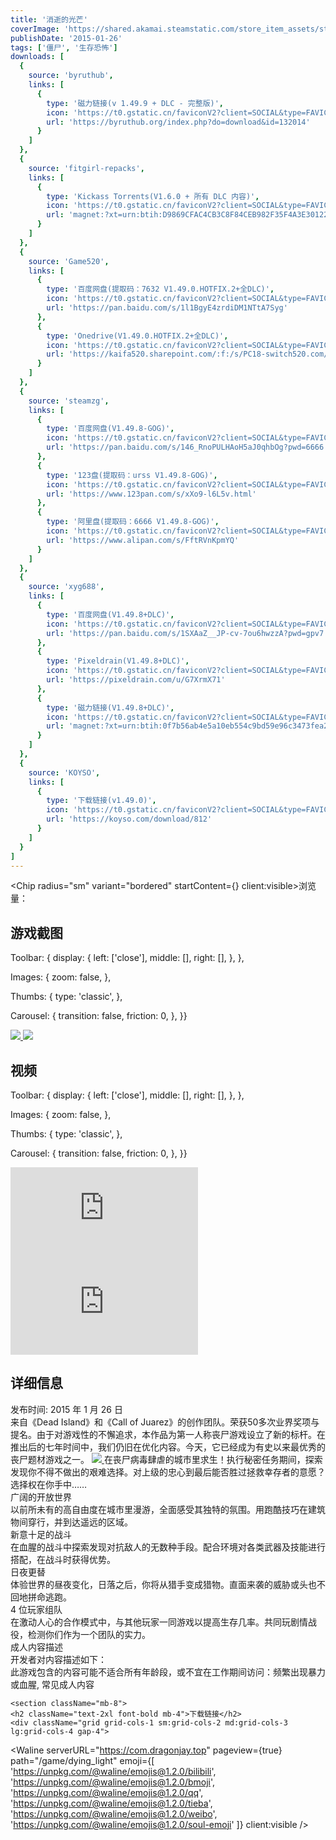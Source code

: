 ```yaml
---
title: '消逝的光芒'
coverImage: 'https://shared.akamai.steamstatic.com/store_item_assets/steam/apps/239140/header.jpg'
publishDate: '2015-01-26'
tags: ['僵尸', '生存恐怖']
downloads: [
  {
    source: 'byruthub',
    links: [
      {
        type: '磁力链接(v 1.49.9 + DLC - 完整版)',
        icon: 'https://t0.gstatic.cn/faviconV2?client=SOCIAL&type=FAVICON&fallback_opts=TYPE,SIZE,URL&url=https://byruthub.org&size=20',
        url: 'https://byruthub.org/index.php?do=download&id=132014'
      }
    ]
  },
  {
    source: 'fitgirl-repacks',
    links: [
      {
        type: 'Kickass Torrents(V1.6.0 + 所有 DLC 内容)',
        icon: 'https://t0.gstatic.cn/faviconV2?client=SOCIAL&type=FAVICON&fallback_opts=TYPE,SIZE,URL&url=https://fitgirl-repacks.site&size=20',
        url: 'magnet:?xt=urn:btih:D9869CFAC4CB3C8F84CEB982F35F4A3E30122DAA&dn=dying+light+ultimate+edition+v1+6+0+all+dlcs+true+multi9+fitgirl+repack+selective+download+8+8+9+5+gb&tr=udp%3A%2F%2F9.rarbg.me%3A2710%2Fannounce&tr=udp%3A%2F%2Fopen.demonii.com%3A1337'
      }
    ]
  },
  {
    source: 'Game520',
    links: [
      {
        type: '百度网盘(提取码：7632 V1.49.0.HOTFIX.2+全DLC)',
        icon: 'https://t0.gstatic.cn/faviconV2?client=SOCIAL&type=FAVICON&fallback_opts=TYPE,SIZE,URL&url=https://pan.baidu.com&size=20',
        url: 'https://pan.baidu.com/s/1l1BgyE4zrdiDM1NTtA7Syg'
      },
      {
        type: 'Onedrive(V1.49.0.HOTFIX.2+全DLC)',
        icon: 'https://t0.gstatic.cn/faviconV2?client=SOCIAL&type=FAVICON&fallback_opts=TYPE,SIZE,URL&url=https://www.gamer520.com&size=20',
        url: 'https://kaifa520.sharepoint.com/:f:/s/PC18-switch520.com/Ei-cnZBwkKdCsJl56gwuVYcB1a0e7o-13uMX9T4cG7N2lg'
      }
    ]
  },
  {
    source: 'steamzg',
    links: [
      {
        type: '百度网盘(V1.49.8-GOG)',
        icon: 'https://t0.gstatic.cn/faviconV2?client=SOCIAL&type=FAVICON&fallback_opts=TYPE,SIZE,URL&url=https://pan.baidu.com&size=20',
        url: 'https://pan.baidu.com/s/146_RnoPULHAoH5aJ0qhbOg?pwd=6666'
      },
      {
        type: '123盘(提取码：urss V1.49.8-GOG)',
        icon: 'https://t0.gstatic.cn/faviconV2?client=SOCIAL&type=FAVICON&fallback_opts=TYPE,SIZE,URL&url=https://www.123pan.com&size=20',
        url: 'https://www.123pan.com/s/xXo9-l6L5v.html'
      },
      {
        type: '阿里盘(提取码：6666 V1.49.8-GOG)',
        icon: 'https://t0.gstatic.cn/faviconV2?client=SOCIAL&type=FAVICON&fallback_opts=TYPE,SIZE,URL&url=https://www.alipan.com&size=20',
        url: 'https://www.alipan.com/s/FftRVnKpmYQ'
      }
    ]
  },
  {
    source: 'xyg688',
    links: [
      {
        type: '百度网盘(V1.49.8+DLC)',
        icon: 'https://t0.gstatic.cn/faviconV2?client=SOCIAL&type=FAVICON&fallback_opts=TYPE,SIZE,URL&url=https://pan.baidu.com&size=20',
        url: 'https://pan.baidu.com/s/1SXAaZ__JP-cv-7ou6hwzzA?pwd=gpv7'
      },
      {
        type: 'Pixeldrain(V1.49.8+DLC)',
        icon: 'https://t0.gstatic.cn/faviconV2?client=SOCIAL&type=FAVICON&fallback_opts=TYPE,SIZE,URL&url=https://pixeldrain.com&size=20',
        url: 'https://pixeldrain.com/u/G7XrmX71'
      },
      {
        type: '磁力链接(V1.49.8+DLC)',
        icon: 'https://t0.gstatic.cn/faviconV2?client=SOCIAL&type=FAVICON&fallback_opts=TYPE,SIZE,URL&url=https://www.alipan.com&size=20',
        url: 'magnet:?xt=urn:btih:0f7b56ab4e5a10eb554c9bd59e96c3473fea28fe&dn=Dying_Light_1.49.8_69352_win_gog&tr=udptracker.openbittorrent.com80announce&tr=httptracker.dler.org6969announce&tr=udpopentracker.i2p.rocks6969announce&tr=udpopen.tracker.cl1337announce&tr=udpopen.demonii.com1337announce&tr=udptracker.openbittorrent.com6969announce&tr=httptracker.openbittorrent.com80announce&tr=udpopen.stealth.si80announce&tr=udpexodus.desync.com6969announce&tr=udptracker.torrent.eu.org451announce&tr=udpexplodie.org6969announce&tr=udptracker1.bt.moack.co.kr80announce&tr=udptracker.tiny-vps.com6969announce&tr=udptracker-udp.gbitt.info80announce&tr=httpstracker.gbitt.info443announce'
      }
    ]
  },
  {
    source: 'KOYSO',
    links: [
      {
        type: '下载链接(v1.49.0)',
        icon: 'https://t0.gstatic.cn/faviconV2?client=SOCIAL&type=FAVICON&fallback_opts=TYPE,SIZE,URL&url=https://koyso.com&size=20',
        url: 'https://koyso.com/download/812'
      }
    ]
  }
]
---
```



<Chip radius="sm" variant="bordered" startContent={<PhEyeDuotone size={18} client:visible />} client:visible>浏览量：<span className="waline-pageview-count" /></Chip>

<section className="mb-8">
    <h2 className="text-2xl font-bold mb-4">游戏截图</h2>      
<Fancybox
client:visible
  options={{
    dragToClose: false,

  Toolbar: {
    display: {
      left: ['close'],
      middle: [],
      right: [],
    },
  },

  Images: {
    zoom: false,
  },

  Thumbs: {
    type: 'classic',
  },

  Carousel: {
    transition: false,
    friction: 0,
  },
  }}
>
<div className="grid grid-cols-1 sm:grid-cols-2 md:grid-cols-3 lg:grid-cols-4 gap-4 mx-auto">
  <a data-fancybox="gallery" href="https://shared.akamai.steamstatic.com/store_item_assets/steam/apps/239140/ss_a3771358b8eb4ea4c8f99c5850711f55b87804de.jpg">
          <Image client:visible className="w-full h-[200px] object-cover rounded-lg" src="https://shared.akamai.steamstatic.com/store_item_assets/steam/apps/239140/ss_a3771358b8eb4ea4c8f99c5850711f55b87804de.jpg" />
        </a>
        <a data-fancybox="gallery" href="https://shared.akamai.steamstatic.com/store_item_assets/steam/apps/239140/ss_1f0dc94f46fa1a953827188188887f6a12911ec2.jpg">
          <Image client:visible className="w-full h-[200px] object-cover rounded-lg" src="https://shared.akamai.steamstatic.com/store_item_assets/steam/apps/239140/ss_1f0dc94f46fa1a953827188188887f6a12911ec2.jpg" />
        </a>
        </div>
</Fancybox>
  </section>

  <section className="mb-8">
    <h2 className="text-2xl font-bold mb-4">视频</h2>
<Fancybox
client:visible
  options={{
    dragToClose: false,

  Toolbar: {
    display: {
      left: ['close'],
      middle: [],
      right: [],
    },
  },

  Images: {
    zoom: false,
  },

  Thumbs: {
    type: 'classic',
  },

  Carousel: {
    transition: false,
    friction: 0,
  },
  }}
>
<div className="grid grid-cols-1 sm:grid-cols-2 md:grid-cols-3 lg:grid-cols-4 gap-4 mx-auto">
  <a data-fancybox="gallery" href="https://video.akamai.steamstatic.com/store_trailers/257022021/movie480_vp9.webm">
          <iframe
          className="w-full h-[200px] rounded-lg"
          src="https://video.akamai.steamstatic.com/store_trailers/257022021/movie480_vp9.webm"
          frameborder="0"
          allow="accelerometer; autoplay; clipboard-write; encrypted-media; gyroscope; picture-in-picture"
          allowfullscreen
        ></iframe>
        </a>
        <a data-fancybox="gallery" href="https://video.akamai.steamstatic.com/store_trailers/256974086/movie480_vp9.webm">
          <iframe
          className="w-full h-[200px] rounded-lg"
          src="https://video.akamai.steamstatic.com/store_trailers/256974086/movie480_vp9.webm"
          frameborder="0"
          allow="accelerometer; autoplay; clipboard-write; encrypted-media; gyroscope; picture-in-picture"
          allowfullscreen
        ></iframe>
        </a>
        </div>
</Fancybox>
  </section>

  <section className="mb-8">
    <h2 className="text-2xl font-bold mb-4">详细信息</h2>
    <div className="flex flex-col space-y-2">
      <div className="flex items-center space-x-2">
        <span className="text-sm text-gray-600">发布时间: 2015 年 1 月 26 日</span>
      </div>
      来自《Dead Island》和《Call of Juarez》的创作团队。荣获50多次业界奖项与提名。由于对游戏性的不懈追求，本作品为第一人称丧尸游戏设立了新的标杆。在推出后的七年时间中，我们仍旧在优化内容。今天，它已经成为有史以来最优秀的丧尸题材游戏之一。
      <a data-fancybox="gallery" href="https://shared.akamai.steamstatic.com/store_item_assets/steam/apps/239140/extras/New_GIF_Steam_V4_ENG.gif">
          <Image client:visible className="w-full h-[200px] object-cover rounded-lg" src="https://shared.akamai.steamstatic.com/store_item_assets/steam/apps/239140/extras/New_GIF_Steam_V4_ENG.gif" />
        </a>
        在丧尸病毒肆虐的城市里求生！执行秘密任务期间，探索发现你不得不做出的艰难选择。对上级的忠心到最后能否胜过拯救幸存者的意愿？选择权在你手中……
       <br/>
        广阔的开放世界 <br/>
        以前所未有的高自由度在城市里漫游，全面感受其独特的氛围。用跑酷技巧在建筑物间穿行，并到达遥远的区域。
        <br/>
        新意十足的战斗<br/>
在血腥的战斗中探索发现对抗敌人的无数种手段。配合环境对各类武器及技能进行搭配，在战斗时获得优势。
<br/>
日夜更替<br/>
体验世界的昼夜变化，日落之后，你将从猎手变成猎物。直面来袭的威胁或头也不回地拼命逃跑。
<br/>
4 位玩家组队<br/>
在激动人心的合作模式中，与其他玩家一同游戏以提高生存几率。共同玩剧情战役，检测你们作为一个团队的实力。
<br/>
成人内容描述<br/>
开发者对内容描述如下：
<br/>
此游戏包含的内容可能不适合所有年龄段，或不宜在工作期间访问：频繁出现暴力或血腥, 常见成人内容
    </div>
  </section>

    <section className="mb-8">
    <h2 className="text-2xl font-bold mb-4">下载链接</h2>
    <div className="grid grid-cols-1 sm:grid-cols-2 md:grid-cols-3 lg:grid-cols-4 gap-4">
<DownloadCard client:visible download={frontmatter.downloads[0]} isLoading={false} />
<DownloadCard client:visible download={frontmatter.downloads[1]} isLoading={false} />
<DownloadCard client:visible download={frontmatter.downloads[2]} isLoading={false} />
<DownloadCard client:visible download={frontmatter.downloads[3]} isLoading={false} />
<DownloadCard client:visible download={frontmatter.downloads[4]} isLoading={false} />
<DownloadCard client:visible download={frontmatter.downloads[5]} isLoading={false} />
    </div>
  </section>

  <Waline serverURL="https://com.dragonjay.top" pageview={true} path="/game/dying_light" emoji={[
          'https://unpkg.com/@waline/emojis@1.2.0/bilibili',
          'https://unpkg.com/@waline/emojis@1.2.0/bmoji',
          'https://unpkg.com/@waline/emojis@1.2.0/qq',
          'https://unpkg.com/@waline/emojis@1.2.0/tieba',
          'https://unpkg.com/@waline/emojis@1.2.0/weibo',
          'https://unpkg.com/@waline/emojis@1.2.0/soul-emoji'
        ]} client:visible />